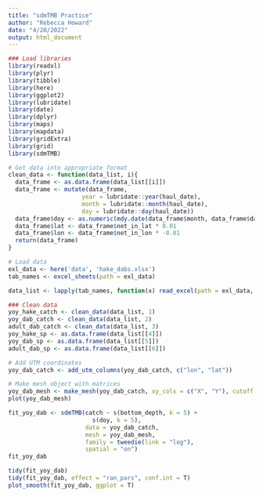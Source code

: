 ```yaml
---
title: "sdmTMB Practice"
author: "Rebecca Howard"
date: "4/20/2022"
output: html_document
---
```


```r
### Load libraries
library(readxl)
library(plyr)
library(tibble)
library(here)
library(ggplot2)
library(lubridate)
library(date)
library(dplyr)
library(maps)
library(mapdata)
library(gridExtra)
library(grid)
library(sdmTMB)
```

```r
# Get data into appropriate format
clean_data <- function(data_list, i){
  data_frame <- as.data.frame(data_list[[i]])
  data_frame <- mutate(data_frame,
                     year = lubridate::year(haul_date),
                     month = lubridate::month(haul_date),
                     day = lubridate::day(haul_date))
  data_frame$doy <- as.numeric(mdy.date(data_frame$month, data_frame$day, 1960))
  data_frame$lat <- data_frame$net_in_lat * 0.01
  data_frame$lon <- data_frame$net_in_lon * -0.01
  return(data_frame)
}
```


```r
# Load data
exl_data <- here('data', 'hake_dabs.xlsx')
tab_names <- excel_sheets(path = exl_data)

data_list <- lapply(tab_names, function(x) read_excel(path = exl_data, sheet = x))

### Clean data
yoy_hake_catch <- clean_data(data_list, 1)
yoy_dab_catch <- clean_data(data_list, 2)
adult_dab_catch <- clean_data(data_list, 3)
yoy_hake_sp <- as.data.frame(data_list[[4]])
yoy_dab_sp <- as.data.frame(data_list[[5]])
adult_dab_sp <- as.data.frame(data_list[[6]])

# Add UTM coordinates
yoy_dab_catch <- add_utm_columns(yoy_dab_catch, c("lon", "lat"))
```

```r
# Make mesh object with matrices
yoy_dab_mesh <- make_mesh(yoy_dab_catch, xy_cols = c("X", "Y"), cutoff = 10)
plot(yoy_dab_mesh)
```

```r
fit_yoy_dab <- sdmTMB(catch ~ s(bottom_depth, k = 5) +
                        s(doy, k = 5),
                      data = yoy_dab_catch,
                      mesh = yoy_dab_mesh,
                      family = tweedie(link = "log"),
                      spatial = "on")
fit_yoy_dab
```

```r
tidy(fit_yoy_dab)
tidy(fit_yoy_dab, effect = "ran_pars", conf.int = T)
plot_smooth(fit_yoy_dab, ggplot = T)
```


